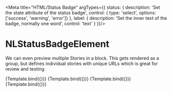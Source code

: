 
<Meta title="HTML/Status Badge" argTypes={{
	status: {
		description: 'Set the state attribute of the status badge',
		control: { type: 'select', options: ['success', 'warning', 'error']}
	},
	label: {
		description: 'Set the inner text of the badge, normally one word',
		control: 'text'
	}
}}/>


# NLStatusBadgeElement

We can even preview multiple Stories in a block. This gets rendered as a group, but defines individual stories with unique URLs which is great for review and testing.

<Canvas>
  <Story name="success" args={{
    status: 'success',
    label: 'Online'
  }}>
    {Template.bind({})}
  </Story>
  <Story name="warning" args={{
    status: 'warning',
    label: 'Connecting...'
  }}>
    {Template.bind({})}
  </Story>
  <Story name="error" args={{
    status: 'error',
    label: 'Offline'
  }}>
    {Template.bind({})}
  </Story>
  <Story name="undefined" args={{}}>
    {Template.bind({})}
  </Story>
</Canvas>
